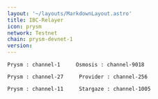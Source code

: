 ```yaml
---
layout: '~/layouts/MarkdownLayout.astro'
title: IBC-Relayer
icon: prysm
network: Testnet
chain: prysm-devnet-1
version:  
---
```

```
Prysm : channel-1     Osmosis : channel-9018
```
```
Prysm : channel-27     Provider : channel-256
```
```
Prysm : channel-11     Stargaze : channel-1005
```
